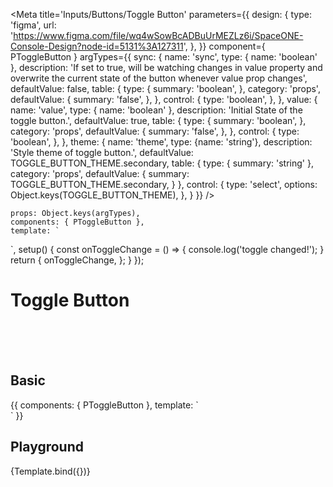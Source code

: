 
<Meta
    title='Inputs/Buttons/Toggle Button'
    parameters={{
        design: {
            type: 'figma',
            url: 'https://www.figma.com/file/wq4wSowBcADBuUrMEZLz6i/SpaceONE-Console-Design?node-id=5131%3A127311',
        },
    }}
    component={ PToggleButton }
    argTypes={{
        sync: {
            name: 'sync',
            type: { name: 'boolean' },
            description: 'If set to true, will be watching changes in value property and overwrite the current state of the button whenever value prop changes',
            defaultValue: false,
            table: {
                type: {
                    summary: 'boolean',
                },
                category: 'props',
                defaultValue: {
                    summary: 'false',
                },
            },
            control: {
                type: 'boolean',
            },
        },
        value: {
            name: 'value',
            type: { name: 'boolean' },
            description: 'Initial State of the toggle button.',
            defaultValue: true,
            table: {
                type: {
                    summary: 'boolean',
                },
                category: 'props',
                defaultValue: {
                    summary: 'false',
                },
            },
            control: {
                type: 'boolean',
            },
        },
        theme: {
            name: 'theme',
            type: {name: 'string'},
            description: 'Style theme of toggle button.',
            defaultValue: TOGGLE_BUTTON_THEME.secondary,
            table: {
                type: {
                    summary: 'string'
                },
                category: 'props',
                defaultValue: {
                    summary: TOGGLE_BUTTON_THEME.secondary,
                }
            },
            control: {
                type: 'select',
                options: Object.keys(TOGGLE_BUTTON_THEME),
            },
        }
    }}
/>

    props: Object.keys(argTypes),
    components: { PToggleButton },
    template: `
<div style="display:flex; align-items:center; justify-content:center;">
    <p-toggle-button
        :value="value"
        :theme="theme"
        @change="onToggleChange"
    />
</div>`,
    setup() {
        const onToggleChange = () => {
            console.log('toggle changed!');
        }
        return {
            onToggleChange,
        };
    }
});

# Toggle Button

<br/>
<br/>
<br/>

## Basic
<Canvas>
    <Story name="toggle button basic">
    {{
        components: { PToggleButton },
        template: `
<div style="display:flex; align-items:center; justify-content:center;">
    <p-toggle-button
        :value="true"
        class="mr-8"
    />
    <p-toggle-button
        :value="true"
        theme="peacock500"
    />
</div>`
    }}
    </Story>
</Canvas>

## Playground
<Canvas>
    <Story name="playground" >
        {Template.bind({})}
    </Story>
</Canvas>

<ArgsTable story="playground" />
